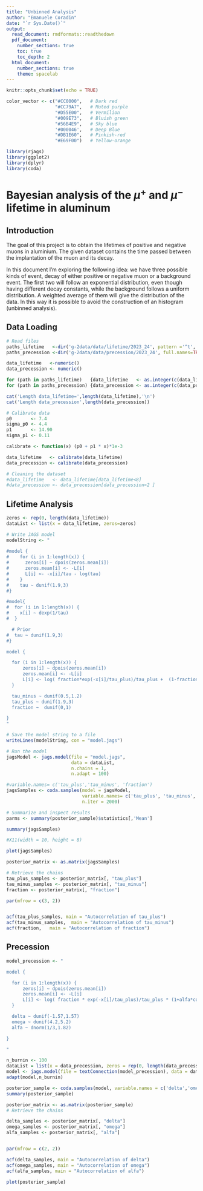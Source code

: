```yaml
---
title: "Unbinned Analysis"
author: "Emanuele Coradin"
date: "`r Sys.Date()`"
output: 
  read_document: rmdformats::readthedown
  pdf_document:
    number_sections: true
    toc: true
    toc_depth: 2
  html_document:
    number_sections: true
    theme: spacelab
---
```


```r
knitr::opts_chunk$set(echo = TRUE)

color_vector <- c("#CC0000",   # Dark red
                  "#CC79A7",   # Muted purple
                  "#D55E00",   # Vermilion
                  "#009E73",   # Bluish green
                  "#56B4E9",   # Sky blue
                  '#000046',   # Deep Blue
                  "#DB1E60",   # Pinkish-red
                  "#E69F00")   # Yellow-orange

```

```r
library(rjags)
library(ggplot2)
library(dplyr)
library(coda)
```

# Bayesian analysis of the $\mu^+$ and $\mu^-$ lifetime in aluminum

## Introduction

The goal of this project is to obtain the lifetimes of positive and negative muons in aluminium. The given dataset contains the time passed between the implantation of the muon and its decay. 

In this document I'm exploring the following idea: 
we have three possible kinds of event, decay of either positive or negative muon or a background event. The first two will follow an exponential distribution, even though having different decay constants, while the background follows a uniform distribution. A weighted average of them will give the distribution of the data.  In this way it is possible to avoid the construction of an histogram (unbinned analysis).

## Data Loading

```r
# Read files
paths_lifetime   <-dir('g-2data/data/lifetime/2023_24', pattern ='^t', full.names=TRUE)
paths_precession <-dir('g-2data/data/precession/2023_24', full.names=TRUE)

data_lifetime   <-numeric()
data_precession <- numeric()

for (path in paths_lifetime)   {data_lifetime   <- as.integer(c(data_lifetime, (readLines(path))))}
for (path in paths_precession) {data_precession <- as.integer(c(data_precession, (readLines(path))))}

cat('Length data_lifetime=',length(data_lifetime),'\n')
cat('Length data_precession',length(data_precession))

# Calibrate data
p0       <- 7.4
sigma_p0 <- 4.4
p1       <- 14.90
sigma_p1 <- 0.11

calibrate <- function(x) (p0 + p1 * x)*1e-3

data_lifetime   <- calibrate(data_lifetime)
data_precession <- calibrate(data_precession)

# Cleaning the dataset
#data_lifetime   <- data_lifetime[data_lifetime<8]
#data_precession <- data_precession[data_precession<2 ]

```

## Lifetime Analysis 

```r
zeros <- rep(0, length(data_lifetime))
dataList <- list(x = data_lifetime, zeros=zeros)

# Write JAGS model
modelString <- "
  
#model {
#    for (i in 1:length(x)) {
#      zeros[i] ~ dpois(zeros.mean[i])
#      zeros.mean[i] <- -L[i]
#      L[i] <- -x[i]/tau - log(tau)
#    }
#    tau ~ dunif(1.9,3)
#}

#model{
#  for (i in 1:length(x)) {
#    x[i] ~ dexp(1/tau)
#  }

  # Prior
#  tau ~ dunif(1.9,3)
#}

model {

  for (i in 1:length(x)) {
      zeros[i] ~ dpois(zeros.mean[i])
      zeros.mean[i] <- -L[i]
      L[i] <- log( fraction*exp(-x[i]/tau_plus)/tau_plus +  (1-fraction)*exp(-x[i]/tau_minus)/tau_minus)
  }

  tau_minus ~ dunif(0.5,1.2)
  tau_plus ~ dunif(1.9,3)
  fraction ~  dunif(0,1)

}
"

# Save the model string to a file
writeLines(modelString, con = "model.jags")

```
```r
# Run the model
jagsModel <- jags.model(file = "model.jags", 
                        data = dataList, 
                        n.chains = 1, 
                        n.adapt = 100)

#variable.names= c('tau_plus','tau_minus', 'fraction')
jagsSamples <- coda.samples(model = jagsModel, 
                            variable.names= c('tau_plus', 'tau_minus', 'fraction'), 
                            n.iter = 2000)

# Summarize and inspect results
parms <- summary(posterior_sample)$statistics[,'Mean']

summary(jagsSamples)
```

```r
#X11(width = 10, height = 8)

plot(jagsSamples)
```

```r
posterior_matrix <- as.matrix(jagsSamples)

# Retrieve the chains
tau_plus_samples <- posterior_matrix[, "tau_plus"]
tau_minus_samples <- posterior_matrix[, "tau_minus"]
fraction <- posterior_matrix[, "fraction"]

par(mfrow = c(3, 2))


acf(tau_plus_samples, main = "Autocorrelation of tau_plus")
acf(tau_minus_samples,  main = "Autocorrelation of tau_minus")
acf(fraction,   main = "Autocorrelation of fraction")
```


## Precession

```r
model_precession <- "

model {

  for (i in 1:length(x)) {
      zeros[i] ~ dpois(zeros.mean[i])
      zeros.mean[i] <- -L[i]
      L[i] <- log( fraction * exp(-x[i]/tau_plus)/tau_plus * (1+alfa*cos(omega*x[i]+delta))+ (1-fraction) * exp(-x[i]/tau_minus)/tau_minus)
  }

  delta ~ dunif(-1.57,1.57)
  omega ~ dunif(4.2,5.2)
  alfa ~ dnorm(1/3,1.82)

}

"

n_burnin <- 100
dataList = list(x = data_precession, zeros = rep(0, length(data_precession)), tau_plus = parms['tau_plus'], tau_minus = parms['tau_minus'], fraction=parms['fraction'])
model <- jags.model(file = textConnection(model_precession), data = dataList)
adapt(model,n_burnin)

posterior_sample <- coda.samples(model, variable.names = c('delta','omega','alfa'), n.iter = 500, thin = 1)
summary(posterior_sample)

posterior_matrix <- as.matrix(posterior_sample)
# Retrieve the chains

delta_samples <- posterior_matrix[, "delta"]
omega_samples <- posterior_matrix[, "omega"]
alfa_samples <- posterior_matrix[, "alfa"]


par(mfrow = c(2, 2))

acf(delta_samples, main = "Autocorrelation of delta")
acf(omega_samples, main = "Autocorrelation of omega")
acf(alfa_samples, main = "Autocorrelation of alfa")
```
```r
plot(posterior_sample)
```
